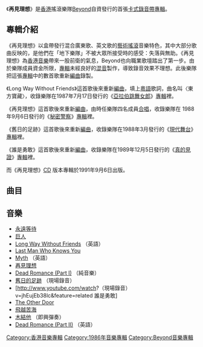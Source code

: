 {{Infobox album <!-- See Wikipedia:WikiProject_Albums -->
| name       = 再見理想
| type       = [[專輯|專輯]]
| artist     = [[Beyond|Beyond]]
| cover      = 再見理想.jpg
| released   = {{Start date|1986|03}}
| recorded   = 1986年1月
| genre      = [[搖滾樂|搖滾樂]]、[[藝術搖滾|藝術搖滾]]
| label      = 獨立發行
| prev_title = 
| prev_year  = 
| next_title = [[亞拉伯跳舞女郎|亞拉伯跳舞女郎]]
| next_year  = 1987
}}
《'''再見理想'''》是[[香港|香港]]搖滾樂隊[[Beyond|Beyond]]自資發行的首張[[卡式錄音帶|卡式錄音帶]][[專輯|專輯]]。

== 專輯介紹 ==
《再見理想》以盒帶發行混合廣東歌、英文歌的[[藝術搖滾|藝術搖滾]]音樂特色，其中大部分歌曲反映的，是他們在「地下樂隊」不被大眾所接受時的感受：失落與無助。《再見理想》為[[香港音樂|香港音樂]]帶來一股前衛的氣息，Beyond也向職業歌壇踏出了第一步。由於樂隊成員資金所限，[[專輯|專輯]]未經良好的[[混音|混音]]製作，導致錄音效果不理想。此後樂隊把這張[[專輯|專輯]]中的數首歌重新[[編曲|編曲]]錄製。

《Long Way Without Friends》這首歌後來重新[[編曲|編曲]]，填上[[粵語|粵語]]歌詞，曲名叫〈東方寶藏〉，收錄樂隊在1987年7月17日發行的《[[亞拉伯跳舞女郎#曲目|亞拉伯跳舞女郎]]》[[專輯|專輯]]裡。

《再見理想》這首歌後來重新[[編曲|編曲]]，由時任樂隊四名成員[[合唱|合唱]]，收錄樂隊在 1988年9月6日發行的《[[秘密警察_(專輯)#曲目|秘密警察]]》[[專輯|專輯]]裡。

《舊日的足跡》這首歌後來重新[[編曲|編曲]]，收錄樂隊在1988年3月發行的《[[現代舞台#曲目|現代舞台]]》[[專輯|專輯]]裡。

《誰是勇敢》這首歌後來重新[[編曲|編曲]]，收錄樂隊在1989年12月5日發行的《[[真的見證#曲目|真的見證]]》[[專輯|專輯]]裡。

而《再見理想》[[CD|CD]] 版本專輯於1991年9月6日出版。

== 曲目 ==
{{Track listing
|headline=
|extra_column=主唱
|all_writing=|all_lyrics=|all_music =
|title_width=30%|writing_width=|music_width=25%|lyrics_width=28%|extra_width=17%
|title1=《永遠等待》|writer1=|music1={{hlist|[[黃家駒|黃家駒]]|陳時安}}|lyrics1={{hlist|[[黃家駒|黃家駒]]|[[葉世榮|葉世榮]]|[[黃家強|黃家強]]|陳時安}}|note1=|extra1=[[黃家駒|黃家駒]]|length1=5:09
|title2=《巨人》|writer2=|music2={{hlist|[[黃家駒|黃家駒]]|[[黃貫中|黃貫中]]}}|lyrics2=[[葉世榮|葉世榮]]|note2=|extra2=[[黃家駒|黃家駒]]|length2=5:23
|title3=Long Way Without Friends|writer3=|music3=[[黃家駒|黃家駒]]|lyrics3={{hlist|[[黃家駒|黃家駒]]|陳時安}}|note3=|extra3=[[黃家駒|黃家駒]]|length3=7:24
|title4=Last Man Who Knows You|writer4=|music4={{hlist|[[黃家駒|黃家駒]]|[[黃貫中|黃貫中]]|[[黃家強|黃家強]]}}|lyrics4=|note4=純音樂|extra4=|length4=1:55
|title5=Myth|writer5=|music5={{hlist|[[黃家駒|黃家駒]]|陳時安}}|lyrics5=陳時安|note5=|extra5=[[黃家駒|黃家駒]]|length5=6:36
|title6=《再見理想》|writer6=|music6=[[黃家駒|黃家駒]]|lyrics6={{hlist|[[黃家駒|黃家駒]]|[[黃貫中|黃貫中]]|[[黃家強|黃家強]]|[[葉世榮|葉世榮]]}}|note6=[[黃家駒|黃家駒]]獨唱|extra6=[[黃家駒|黃家駒]]|length6=7:20
|title7=Dead Romance (part I)|writer7=|music7=[[黃家駒|黃家駒]]|lyrics7=|note7=純音樂|extra7=|length7=6:55
|title8=《舊日的足跡》|writer8=|music8=[[黃家駒|黃家駒]]|lyrics8=[[葉世榮|葉世榮]]|note8=1985 年現場錄音|extra8=[[黃家駒|黃家駒]]|length8=6:25
|title9=《誰是勇敢》|writer9=|music9=[[黃家駒|黃家駒]]|lyrics9=[[葉世榮|葉世榮]]|note9=|extra9=[[黃家駒|黃家駒]]|length9=6:20
|title10=The Other Door|writer10=|music10={{hlist|[[黃家駒|黃家駒]]|[[黃貫中|黃貫中]]}}|lyrics10=|note10=純音樂|extra10=|length10=4:26
|title11=《飛越苦海》|writer11=|music11=[[黃家駒|黃家駒]]|lyrics11={{hlist|[[黃家駒|黃家駒]]|[[黃貫中|黃貫中]]|[[黃家強|黃家強]]|[[葉世榮|葉世榮]]}}|note11=|extra11=[[黃家駒|黃家駒]]|length11=4:12
|title12=《木結他》|writer12=|music12=[[黃家駒|黃家駒]]|lyrics12=|note12=即興彈奏|extra12=|length12=1:29
|title13=Dead Romance (part II)|writer13=|music13=[[黃家駒|黃家駒]]|lyrics13=[[黃家駒|黃家駒]]|note13=|extra13=[[黃家駒|黃家駒]]|length13=4:01
|total_length=1:07:35
}}

== 音樂 ==
*[http://www.youtube.com/watch?v=V3VmEVl_9Zg&feature=related 永遠等待]
*[http://www.youtube.com/watch?v=o3vCcP054hA&feature=related 巨人] {{Wayback|url=http://www.youtube.com/watch?v=o3vCcP054hA&feature=related |date=20150713205636 }}
*[http://www.youtube.com/watch?v=r7u9sjirnSQ&feature=related Long Way Without Friends] {{Wayback|url=http://www.youtube.com/watch?v=r7u9sjirnSQ&feature=related |date=20161021022751 }}（英語）
*[http://www.youtube.com/watch?v=1scmnNaoOD8&feature=related Last Man Who Knows You] {{Wayback|url=http://www.youtube.com/watch?v=1scmnNaoOD8&feature=related |date=20161017103555 }}
*[http://www.youtube.com/watch?v=5CmTZeCPK0c&NR=1 Myth] {{Wayback|url=http://www.youtube.com/watch?v=5CmTZeCPK0c&NR=1 |date=20200420022354 }}（英語）
*[http://www.youtube.com/watch?v=Nu3YFR37oEg&feature=related 再見理想]
*[http://www.youtube.com/watch?v=Ryzk0xYrAwc Dead Romance (Part I)] {{Wayback|url=http://www.youtube.com/watch?v=Ryzk0xYrAwc |date=20200420022407 }}（純音樂）
*[http://www.youtube.com/watch?v=GZ4uUwf1Gr4&feature=related 舊日的足跡]  （現場錄音）
*[http://www.youtube.com/watch?（現場錄音）v=jhEujEb38lc&feature=related 誰是勇敢]  
*[http://www.youtube.com/watch?v=SAdcLHvZXiQ&feature=related The Other Door] {{Wayback|url=http://www.youtube.com/watch?v=SAdcLHvZXiQ&feature=related |date=20150710003403 }}
*[http://www.youtube.com/watch?v=Bm0lSwnz1-E&feature=related 飛越苦海] {{Wayback|url=http://www.youtube.com/watch?v=Bm0lSwnz1-E&feature=related |date=20150707053619 }}
*[http://www.youtube.com/watch?v=25bt5Unkg0E&feature=related 木結他] {{Wayback|url=http://www.youtube.com/watch?v=25bt5Unkg0E&feature=related |date=20161004042033 }}（即興彈奏）
*[http://www.youtube.com/watch?v=105sM7_ZMT4&feature=related Dead Romance (Part II)] {{Wayback|url=http://www.youtube.com/watch?v=105sM7_ZMT4&feature=related |date=20150705033421 }}  （英語）


{{Beyond}}

[[Category:香港音樂專輯|Category:香港音樂專輯]]
[[Category:1986年音樂專輯|Category:1986年音樂專輯]]
[[Category:Beyond音樂專輯|Category:Beyond音樂專輯]]